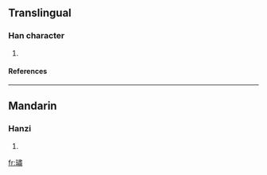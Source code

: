 ==Translingual==
===Han character===
{{Han char|rn=96|rad=玉|as=12|sn=16|four=|canj=一土中X (MGLX)}}
# {{defn|Han|sort=玉12}}
====References====
{{Han ref|kx=0742.050|dkj=21241|dj=1151.180|hdz=21142.080|uh=749B|ud=29851}}

----
==Mandarin==
===Hanzi===
{{cmn-hanzi|pin=[[jīn]] ([[jin1]]), [[sù]] ([[su4]])|wg=chin<sup>1</sup>, su<sup>4</sup>}}
# {{defn|Mandarin}}

[[fr:璛]]